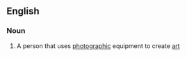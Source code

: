==English==

===Noun===
{{en-noun|head=[[photo]] [[artist]]}}

# {{context|photography|arts}} A person that uses [[photographic]] equipment to create [[art]]